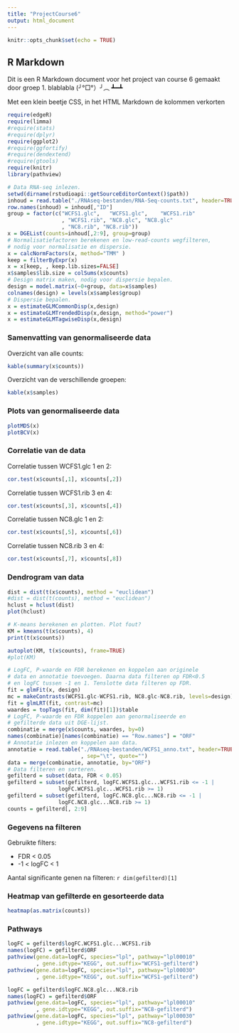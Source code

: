 ```yaml
---
title: "ProjectCourse6"
output: html_document
---
```


```r
knitr::opts_chunk$set(echo = TRUE)
```

## R Markdown
Dit is een R Markdown document voor het project van course 6 gemaakt door 
groep 1. blablabla (╯°□°）╯︵ ┻━┻

Met een klein beetje CSS, in het HTML Markdown de kolommen verkorten


```r
require(edgeR)
require(limma)
#require(stats)
#require(dplyr)
require(ggplot2)
#require(ggfortify)
#require(dendextend)
#require(gtools)
require(knitr)
library(pathview)
```

```r
# Data RNA-seq inlezen. 
setwd(dirname(rstudioapi::getSourceEditorContext()$path))
inhoud = read.table("./RNAseq-bestanden/RNA-Seq-counts.txt", header=TRUE)
row.names(inhoud) = inhoud[,"ID"]
group = factor(c("WCFS1.glc",	"WCFS1.glc",	"WCFS1.rib"
                 , "WCFS1.rib", "NC8.glc", "NC8.glc"	
                 , "NC8.rib", "NC8.rib"))
x = DGEList(counts=inhoud[,2:9], group=group)
# Normalisatiefactoren berekenen en low-read-counts wegfilteren,
# nodig voor normalisatie en dispersie.
x = calcNormFactors(x, method="TMM" )
keep = filterByExpr(x)
x = x[keep, , keep.lib.sizes=FALSE]
x$samples$lib.size = colSums(x$counts)
# Design matrix maken, nodig voor dispersie bepalen.
design = model.matrix(~0+group, data=x$samples)
colnames(design) = levels(x$samples$group)
# Dispersie bepalen.
x = estimateGLMCommonDisp(x,design)
x = estimateGLMTrendedDisp(x,design, method="power")
x = estimateGLMTagwiseDisp(x,design)
```

### Samenvatting van genormaliseerde data
Overzicht van alle counts:
```r
kable(summary(x$counts))
```
Overzicht van de verschillende groepen:
```r
kable(x$samples)
```
### Plots van genormaliseerde data
```r
plotMDS(x)
plotBCV(x)
```

### Correlatie van de data
Correlatie tussen WCFS1.glc 1 en 2:
```r
cor.test(x$counts[,1], x$counts[,2])
```
Correlatie tussen WCFS1.rib 3 en 4:
```r
cor.test(x$counts[,3], x$counts[,4])
```
Correlatie tussen NC8.glc 1 en 2:
```r
cor.test(x$counts[,5], x$counts[,6])
```
Correlatie tussen NC8.rib 3 en 4:
```r
cor.test(x$counts[,7], x$counts[,8])
```

### Dendrogram van data
```r
dist = dist(t(x$counts), method = "euclidean")
#dist = dist(t(counts), method = "euclidean")
hclust = hclust(dist)
plot(hclust)
```

```r
# K-means berekenen en plotten. Plot fout?
KM = kmeans(t(x$counts), 4)
print(t(x$counts))

autoplot(KM, t(x$counts), frame=TRUE)
#plot(KM)
```

```r
# LogFC, P-waarde en FDR berekenen en koppelen aan originele
# data en annotatie toevoegen. Daarna data filteren op FDR<0.5
# en logFC tussen -1 en 1. Tenslotte data filteren op FDR.
fit = glmFit(x, design)
mc = makeContrasts(WCFS1.glc-WCFS1.rib, NC8.glc-NC8.rib, levels=design)
fit = glmLRT(fit, contrast=mc)
waardes = topTags(fit, dim(fit)[1])$table
# LogFC, P-waarde en FDR koppelen aan genormaliseerde en
# gefilterde data uit DGE-lijst.
combinatie = merge(x$counts, waardes, by=0)
names(combinatie)[names(combinatie) == "Row.names"] = "ORF"
# Annotatie inlezen en koppelen aan data.
annotatie = read.table("./RNAseq-bestanden/WCFS1_anno.txt", header=TRUE
                       , sep="\t", quote="")
data = merge(combinatie, annotatie, by="ORF")
# Data filteren en sorteren.
gefilterd = subset(data, FDR < 0.05)
gefilterd = subset(gefilterd, logFC.WCFS1.glc...WCFS1.rib <= -1 |
                logFC.WCFS1.glc...WCFS1.rib >= 1)
gefilterd = subset(gefilterd, logFC.NC8.glc...NC8.rib <= -1 |
                logFC.NC8.glc...NC8.rib >= 1)
counts = gefilterd[, 2:9]
```

### Gegevens na filteren
Gebruikte filters:
  
* FDR < 0.05
* -1 < logFC < 1

Aantal significante genen na filteren: `r dim(gefilterd)[1]`

### Heatmap van gefilterde en gesorteerde data
```r
heatmap(as.matrix(counts))
```

### Pathways
```r
logFC = gefilterd$logFC.WCFS1.glc...WCFS1.rib
names(logFC) = gefilterd$ORF
pathview(gene.data=logFC, species="lpl", pathway="lpl00010"
         , gene.idtype="KEGG", out.suffix="WCFS1-gefilterd")
pathview(gene.data=logFC, species="lpl", pathway="lpl00030"
         , gene.idtype="KEGG", out.suffix="WCFS1-gefilterd")
```
```r
logFC = gefilterd$logFC.NC8.glc...NC8.rib
names(logFC) = gefilterd$ORF
pathview(gene.data=logFC, species="lpl", pathway="lpl00010"
         , gene.idtype="KEGG", out.suffix="NC8-gefilterd")
pathview(gene.data=logFC, species="lpl", pathway="lpl00030"
         , gene.idtype="KEGG", out.suffix="NC8-gefilterd")
```
